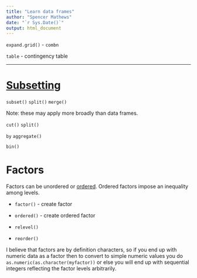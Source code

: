 ```yaml
---
title: "Learn data frames"
author: "Spencer Mathews"
date: "`r Sys.Date()`"
output: html_document
---
```



`expand.grid()` - 
`combn`

`table` - contingency table



---

# [Subsetting](http://adv-r.had.co.nz/Subsetting.html)


`subset()`
`split()`
`merge()`


Note: these may apply more broadly than data frames.

`cut()`
`split()`

`by`
`aggregate()`

`bin()`



# Factors

Factors can be unordered or [ordered](http://www.cookbook-r.com/Manipulating_data/Changing_the_order_of_levels_of_a_factor/).  Ordered factors impose an inequality among levels.

- `factor()` - create factor

- `ordered()` - create ordered factor

- `relevel()`

- `reorder()`

I believe that factors are by definition characters, so if you end up with numeric data as a factor then to convert to simple numeric values you do `as.numeric(as.character(myfactor))` or else you will end up with sequential integers reflecting the factor levels arbitrarily.